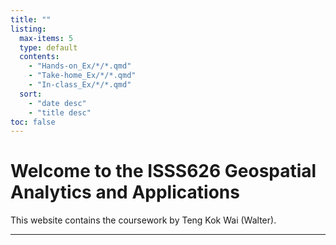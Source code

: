 ```yaml
---
title: ""
listing:
  max-items: 5
  type: default
  contents:
    - "Hands-on_Ex/*/*.qmd"
    - "Take-home_Ex/*/*.qmd"
    - "In-class_Ex/*/*.qmd"
  sort: 
    - "date desc"
    - "title desc"
toc: false
---
```


# Welcome to the ISSS626 Geospatial Analytics and Applications

This website contains the coursework by Teng Kok Wai (Walter).


---